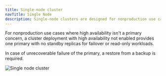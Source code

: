 ```yaml
---
title: Single-node cluster
navTitle: Single Node
description: Single-node clusters are designed for nonproduction use cases where high availability isn't a primary concern.
---
```


For nonproduction use cases where high availability isn't a primary concern, a cluster deployment with high availability not enabled provides one primary with no standby replicas for failover or read-only workloads. 

In case of unrecoverable failure of the primary, a restore from a backup is required. 

![Single node cluster](../../images/single-node.svg)
